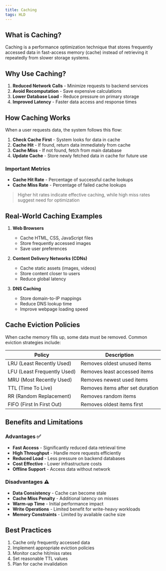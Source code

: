 ```yaml
---
title: Caching
tags: HLD
---
```


## What is Caching?

Caching is a performance optimization technique that stores frequently accessed data in fast-access memory (cache) instead of retrieving it repeatedly from slower storage systems.

## Why Use Caching?

1. **Reduced Network Calls** - Minimize requests to backend services
2. **Avoid Recomputation** - Save expensive calculations
3. **Lower Database Load** - Reduce pressure on primary storage
4. **Improved Latency** - Faster data access and response times

<MDXImage src="/png/hld/caching.png" alt="Caching Overview" />

## How Caching Works

When a user requests data, the system follows this flow:

1. **Check Cache First** - System looks for data in cache
2. **Cache Hit** - If found, return data immediately from cache
3. **Cache Miss** - If not found, fetch from main database
4. **Update Cache** - Store newly fetched data in cache for future use

<MDXImage src="/png/hld/cache-flow.png" alt="Caching Flow" />

### Important Metrics

- **Cache Hit Rate** - Percentage of successful cache lookups
- **Cache Miss Rate** - Percentage of failed cache lookups

> Higher hit rates indicate effective caching, while high miss rates suggest need for optimization

## Real-World Caching Examples

1. **Web Browsers**
   - Cache HTML, CSS, JavaScript files
   - Store frequently accessed images
   - Save user preferences

2. **Content Delivery Networks (CDNs)**
   - Cache static assets (images, videos)
   - Store content closer to users
   - Reduce global latency

3. **DNS Caching**
   - Store domain-to-IP mappings
   - Reduce DNS lookup time
   - Improve webpage loading speed

## Cache Eviction Policies

When cache memory fills up, some data must be removed. Common eviction strategies include:

| Policy | Description |
|--------|-------------|
| LRU (Least Recently Used) | Removes oldest unused items |
| LFU (Least Frequently Used) | Removes least accessed items |
| MRU (Most Recently Used) | Removes newest used items |
| TTL (Time To Live) | Removes items after set duration |
| RR (Random Replacement) | Removes random items |
| FIFO (First In First Out) | Removes oldest items first |

## Benefits and Limitations

### Advantages ✅

- **Fast Access** - Significantly reduced data retrieval time
- **High Throughput** - Handle more requests efficiently
- **Reduced Load** - Less pressure on backend databases
- **Cost Effective** - Lower infrastructure costs
- **Offline Support** - Access data without network

### Disadvantages ⚠️

- **Data Consistency** - Cache can become stale
- **Cache Miss Penalty** - Additional latency on misses
- **Warm-up Time** - Initial performance impact
- **Write Operations** - Limited benefit for write-heavy workloads
- **Memory Constraints** - Limited by available cache size

## Best Practices

1. Cache only frequently accessed data
2. Implement appropriate eviction policies
3. Monitor cache hit/miss rates
4. Set reasonable TTL values
5. Plan for cache invalidation
